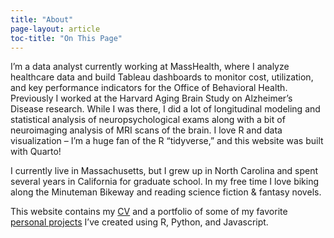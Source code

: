 ```yaml
---
title: "About"
page-layout: article
toc-title: "On This Page"
---
```


I'm a data analyst currently working at MassHealth, where I analyze healthcare data and build Tableau dashboards to monitor cost, utilization, and key performance indicators for the Office of Behavioral Health. Previously I worked at the Harvard Aging Brain Study on Alzheimer's Disease research. While I was there, I did a lot of longitudinal modeling and statistical analysis of neuropsychological exams along with a bit of neuroimaging analysis of MRI scans of the brain. I love R and data visualization -- I'm a huge fan of the R "tidyverse," and this website was built with Quarto!

I currently live in Massachusetts, but I grew up in North Carolina and spent several years in California for graduate school. In my free time I love biking along the Minuteman Bikeway and reading science fiction & fantasy novels.

This website contains my [CV](cv.qmd) and a portfolio of some of my favorite [personal projects](projects.qmd) I've created using R, Python, and Javascript.
